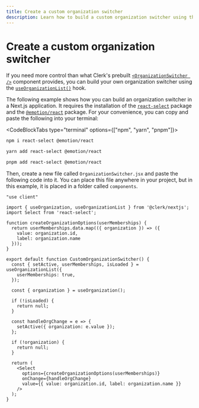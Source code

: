 ```yaml
---
title: Create a custom organization switcher
description: Learn how to build a custom organization switcher using the useOrganizationList() hook.
---
```


# Create a custom organization switcher

If you need more control than what Clerk's prebuilt [`<OrganizationSwitcher />`](/docs/components/organization/organization-switcher) component provides, you can build your own organization switcher using the [`useOrganizationList()`](/docs/references/react/use-organization-list) hook.

The following example shows how you can build an organization switcher in a Next.js application. It requires the installation of the [`react-select`](https://www.npmjs.com/package/react-select) package and the [`@emotion/react`](https://www.npmjs.com/package/@emotion/react) package. For your convenience, you can copy and paste the following into your terminal:

<CodeBlockTabs type="terminal" options={["npm", "yarn", "pnpm"]}>
```sh filename="terminal"
npm i react-select @emotion/react
```

```sh filename="terminal"
yarn add react-select @emotion/react
```

```sh filename="terminal"
pnpm add react-select @emotion/react
```
</CodeBlockTabs>

Then, create a new file called `OrganizationSwitcher.jsx` and paste the following code into it. You can place this file anywhere in your project, but in this example, it is placed in a folder called `components`.

```tsx filename="app/components/OrganizationSwitcher.jsx"
"use client"

import { useOrganization, useOrganizationList } from '@clerk/nextjs';
import Select from 'react-select';

function createOrganizationOptions(userMemberships) {
  return userMemberships.data.map(({ organization }) => ({
    value: organization.id,
    label: organization.name
  }));
}

export default function CustomOrganizationSwitcher() {
  const { setActive, userMemberships, isLoaded } = useOrganizationList({
    userMemberships: true,
  });

  const { organization } = useOrganization();

  if (!isLoaded) {
    return null;
  }

  const handleOrgChange = e => {
    setActive({ organization: e.value });
  };

  if (!organization) {
    return null;
  }

  return (
    <Select
      options={createOrganizationOptions(userMemberships)}
      onChange={handleOrgChange}
      value={{ value: organization.id, label: organization.name }}
    />
  );
}
```